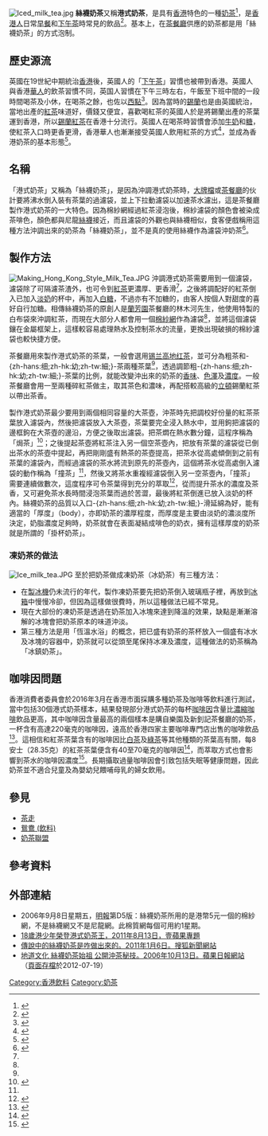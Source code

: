 {{Multiple issues|
{{Update|time=2022-06-26T04:48:20+00:00}}
{{Primarysources|time=2022-06-26T04:48:20+00:00}}
{{Refimprove|time=2022-06-26T04:48:20+00:00}}
}}
{{Infobox prepared food
| name = 絲襪奶茶
| image = File:Hong Kong style milk tea from Kim Kee Cafe.jpg
| caption = 一杯絲襪奶茶
| alternate_name = 港式奶茶
| country = [[香港|香港]]
| course = 
| type = [[飲品|飲品]]
| served = 
| main_ingredient = [[紅茶|紅茶]]及[[淡奶|淡奶]]
| variat = 
}}
[[File:Iced_milk_tea.jpg|thumb]]
'''絲襪奶茶'''又稱'''港式奶茶'''，是具有[[香港|香港]]特色的一種[[奶茶|奶茶]]<ref name="港式奶茶與香港人文化身分認同">{{cite web |title=「港式奶茶」與香港人文化身分認同 |url=https://www.ln.edu.hk/cht/mcsln/feature/66th-feature/66th-feature-02/ |publisher=嶺南大學 |accessdate=2021-05-03 |archiveurl=https://web.archive.org/web/20210505165850/https://www.ln.edu.hk/cht/mcsln/feature/66th-feature/66th-feature-02/ |archivedate=2021-05-05 |deadurl=no }}</ref>，是[[香港人|香港人]]日常[[早餐|早餐]]和[[下午茶|下午茶]]時常見的飲品<ref>{{cite news |title=Top 10茶餐廳港式奶茶 鐵皮檔懷舊情懷茶味濃！ |url=https://www.nmplus.hk/642118/lifestyle/%e6%b8%af%e5%bc%8f%e5%a5%b6%e8%8c%b6-%e9%90%b5%e7%9a%ae%e6%aa%94-%e7%82%b3%e8%a8%98-%e8%8c%b6%e9%a4%90%e5%bb%b3/ |accessdate=2019-07-18 |work=新Monday |date=2018-10-03 |archive-date=2019-11-05 |archive-url=https://web.archive.org/web/20191105121301/https://www.nmplus.hk/642118/lifestyle/%e6%b8%af%e5%bc%8f%e5%a5%b6%e8%8c%b6-%e9%90%b5%e7%9a%ae%e6%aa%94-%e7%82%b3%e8%a8%98-%e8%8c%b6%e9%a4%90%e5%bb%b3/ |dead-url=no }}</ref>。基本上，在[[茶餐廳|茶餐廳]]供應的奶茶都是用「絲襪奶茶」的方式泡制。

==歷史源流==
英國在19世紀中期統治[[英屬香港|香港]]後，英國人的「[[下午茶|下午茶]]」習慣也被帶到香港。英國人與香港[[華人|華人]]的飲茶習慣不同，英国人習慣在下午三時左右，午飯至下班中間的一段時間喝茶及小休，在喝茶之餘，也佐以[[西式糕點|西點]]<ref name="港式奶茶之中的大英帝國">{{cite news |title=港式奶茶之中的大英帝國 |url=https://storystudio.tw/article/gushi/milk-tea-in-great-britain/ |work=故事 |date=2017-08-30 |archiveurl=https://web.archive.org/web/20200416135459/https://storystudio.tw/article/gushi/milk-tea-in-great-britain/ |archivedate=2020-04-16 |deadurl=no }}</ref>。因為當時的[[斯里蘭卡|錫蘭]]也是由英國統治，當地出產的[[紅茶|紅茶]]味道好，價錢又便宜，喜歡喝紅茶的英國人於是將錫蘭出產的茶葉運到香港，所以[[錫蘭紅茶|錫蘭紅茶]]在香港十分流行。英國人在喝茶時習慣會添加[[牛奶|牛奶]]和[[糖|糖]]，使紅茶入口時更香更滑，香港華人也漸漸接受英國人飲用紅茶的方式<ref name="hk01-2016-11-01">{{cite news |title=港式奶茶順滑秘密：速度與力度 |url=https://www.hk01.com/%E9%A3%B2%E9%A3%9F/51566/%E6%B8%AF%E5%BC%8F%E5%A5%B6%E8%8C%B6%E9%A0%86%E6%BB%91%E7%A7%98%E5%AF%86-%E9%80%9F%E5%BA%A6%E8%88%87%E5%8A%9B%E5%BA%A6 |accessdate=2019-07-18 |work=香港01 |date=2016-11-01 |archiveurl=https://web.archive.org/web/20210503091720/https://www.hk01.com/%E6%95%99%E7%85%AE/51566/%E6%B8%AF%E5%BC%8F%E5%A5%B6%E8%8C%B6%E9%A0%86%E6%BB%91%E7%A7%98%E5%AF%86-%E9%80%9F%E5%BA%A6%E8%88%87%E5%8A%9B%E5%BA%A6 |archivedate=2021-05-03 |deadurl=no }}</ref>，並成為香港奶茶的基本形態<ref name="米芝蓮指南_港式奶茶">{{cite news |title=喝一口港式奶茶 |url=https://guide.michelin.com/hk/zh_HK/article/features/hong-kong-style-milk-tea |accessdate=2021-09-26 |work=米芝蓮指南 |date=2018-04-12 |archiveurl=https://web.archive.org/web/20210926093922/https://guide.michelin.com/hk/zh_HK/article/features/hong-kong-style-milk-tea |archivedate=2021-09-26 |deadurl=no }}</ref>。

==名稱==
「港式奶茶」又稱為「絲襪奶茶」，是因為沖調港式奶茶時，[[大牌檔|大牌檔]]或[[茶餐廳|茶餐廳]]的伙計要將沸水倒入裝有茶葉的過濾袋，並上下拉動濾袋以加速茶水濾出，這是茶餐廳製作港式奶茶的一大特色。因為棉紗網經過紅茶浸泡後，棉紗濾袋的顏色會被染成茶啡色，顏色都與尼龍[[絲襪|絲襪]]接近，而且濾袋的外觀也與絲襪相似，食客便戲稱用這種方法沖調出來的奶茶為「絲襪奶茶」，並不是真的使用絲襪作為濾袋沖奶茶<ref name="絲襪奶茶始祖">{{cite web|url=http://hk.apple.nextmedia.com/news/art/20061013/6401756 |title=地道文化 絲襪奶茶始祖 公開沖茶秘技 |last= |first= |coauthors= |date=2006-10-13 |publisher=蘋果日報 |accessdate=2011-01-18 |archivedate=2015-01-02 |archiveurl=https://web.archive.org/web/20150102023842/http://hk.apple.nextmedia.com/news/art/20061013/6401756 |deadurl=yes }}</ref>。

==製作方法==
[[File:Making_Hong_Kong_Style_Milk_Tea.JPG|thumb]]
沖調港式奶茶需要用到一個濾袋，濾袋除了可隔濾茶渣外，也可令到[[紅茶|紅茶]]更濃厚、更香滑<ref name="hk01-2016-11-01" />，之後將調配好的紅茶倒入已加入[[淡奶|淡奶]]的杯中，再加入[[白糖|白糖]]，不過亦有不加糖的，由客人按個人對甜度的喜好自行加糖。相傳絲襪奶茶的原創人是[[蘭芳園|蘭芳園]]茶餐廳的林木河先生，他使用特製的白布袋來沖調紅茶，而現在大部分人都會用一個[[棉紗|棉紗]][[網|網]]作為濾袋<ref name="絲襪奶茶始祖"/>，並將這個濾袋鑲在金屬框架上，這樣較容易處理熱水及控制茶水的流量，更換出現破損的棉紗濾袋也較快捷方便。

茶餐廳用來製作港式奶茶的茶葉，一般會選用[[锡兰高地红茶|锡兰高地红茶]]，並可分為粗茶和-{zh-hans:细;zh-hk:幼;zh-tw:細;}-茶兩種茶葉<ref name="5招沖出香滑絲襪奶茶"/>，透過調節粗-{zh-hans:细;zh-hk:幼;zh-tw:細;}-茶葉的比例，就能改變沖出來的奶茶的[[香味|香味]]、[[色澤|色澤]]及[[濃度|濃度]]。一般茶餐廳會用一至兩種碎紅茶做主，取其茶色和濃味，再配搭較高級的[[立頓|立頓]]錫蘭紅茶以帶出茶香。

製作港式奶茶最少要用到兩個相同容量的大茶壺，沖茶時先把調校好份量的紅茶茶葉放入濾袋內，然後把濾袋放入大茶壺，茶葉要完全浸入熱水中，並用鉤把濾袋的邊框鉤在大茶壺的邊沿，方便之後取出濾袋。把茶燜在熱水數分鐘，這程序稱為「焗茶」<ref name="5招沖出香滑絲襪奶茶">{{cite news |title=5招沖出香滑絲襪奶茶 |url=https://orientaldaily.on.cc/cnt/lifestyle/20170816/mobile/odn-20170816-0816_00296_001.html |accessdate=2021-05-03 |work=東方日報 |date=2017-08-16|archiveurl=https://web.archive.org/web/20210503103558/https://orientaldaily.on.cc/cnt/lifestyle/20170816/mobile/odn-20170816-0816_00296_001.html|archivedate=2021-05-03|deadurl=no}}</ref>；之後提起茶壺將紅茶注入另一個空茶壺內，把放有茶葉的濾袋從已倒出茶水的茶壺中提起，再把剛剛盛有熱茶的茶壺提高，把茶水從高處傾倒到之前有茶葉的濾袋內，而經過濾袋的茶水將流到原先的茶壺內，這個將茶水從高處倒入濾袋的動作稱為「撞茶」<ref name="5招沖出香滑絲襪奶茶"/>，然後又將茶水重複經濾袋倒入另一空茶壺內，「撞茶」需要連續做數次，這度程序可令茶葉得到充分的萃取<ref name="明周_港式奶茶">{{cite news |title=不拘一派！借用精品咖啡科學 萃取港式奶茶黃金比例 |url=https://www.mpweekly.com/culture/金茶王-陳偉強-港式奶茶-175741 |accessdate=2021-09-26 |work=明周 |date=2021-03-30 |archiveurl=https://web.archive.org/web/20210926091729/https://www.mpweekly.com/culture/%E9%87%91%E8%8C%B6%E7%8E%8B-%E9%99%B3%E5%81%89%E5%BC%B7-%E6%B8%AF%E5%BC%8F%E5%A5%B6%E8%8C%B6-175741 |archivedate=2021-09-26 |deadurl=no }}</ref>，從而提升茶水的濃度及茶香，又可避免茶水長時間浸泡茶葉而過於苦澀，最後將紅茶倒進已放入淡奶的杯內。絲襪奶茶的品質以入口-{zh-hans:细;zh-hk:幼;zh-tw:細;}-滑延綿為好，能有適當的「厚度」（body），亦即奶茶的濃厚程度，而厚度是主要由淡奶的濃淡度所決定，奶脂濃度足夠時，奶茶就會在表面凝結成啡色的奶衣，擁有這樣厚度的奶茶就是所謂的「掛杯奶茶」。

===凍奶茶的做法===
[[File:Ice_milk_tea.JPG|thumb]]
至於把奶茶做成凍奶茶（冰奶茶）有三種方法：
* 在[[製冰機|製冰機]]仍未流行的年代，製作凍奶茶要先把奶茶倒入玻璃瓶子裡，再放到[[冰箱|冰箱]]中慢慢冷卻，但因為這樣做很費時，所以這種做法已經不常見。
* 現在大部份的凍奶茶是透過在奶茶加入冰塊來達到降溫的效果，缺點是漸漸溶解的冰塊會把奶茶原本的味道沖淡。
* 第三種方法是用「恆溫水浴」的概念，把已盛有奶茶的茶杯放入一個盛有冰水及冰塊的容器中，奶茶就可以從頭至尾保持冰凍及濃度，這種做法的奶茶稱為「冰鎮奶茶」。

==咖啡因問題==
香港消費者委員會於2016年3月在香港市面採購多種奶茶及咖啡等飲料進行測試，當中包括30個港式奶茶樣本，結果發現部分港式奶茶的每杯[[咖啡因|咖啡因]]含量比[[濃縮咖啡|濃縮咖啡]]飲品更高，其中咖啡因含量最高的兩個樣本是購自樂園及新釗記茶餐廳的奶茶，一杯含有高達220毫克的咖啡因，遠高於香港四家主要咖啡專門店出售的咖啡飲品<ref name="港式奶茶咖啡因勁過星巴克">{{cite news |title=港式奶茶咖啡因勁過星巴克 飲得多會點？ |url=https://topick.hket.com/article/1389187/%E6%B8%AF%E5%BC%8F%E5%A5%B6%E8%8C%B6%E5%92%96%E5%95%A1%E5%9B%A0%E5%8B%81%E9%81%8E%E6%98%9F%E5%B7%B4%E5%85%8B%20%20%20%E9%A3%B2%E5%BE%97%E5%A4%9A%E6%9C%83%E9%BB%9E%EF%BC%9F |accessdate=2021-09-21 |work=香港經濟日報 |date=2016-03-22 |archiveurl=https://web.archive.org/web/20170324173335/https://topick.hket.com/article/1389187/%E6%B8%AF%E5%BC%8F%E5%A5%B6%E8%8C%B6%E5%92%96%E5%95%A1%E5%9B%A0%E5%8B%81%E9%81%8E%E6%98%9F%E5%B7%B4%E5%85%8B%20%20%20%E9%A3%B2%E5%BE%97%E5%A4%9A%E6%9C%83%E9%BB%9E%EF%BC%9F |archivedate=2017-03-24 |deadurl=no }}</ref>。這相信和紅茶茶葉含有的咖啡因比[[白茶|白茶]]及[[綠茶|綠茶]]等其他種類的茶葉高有關，每8安士（28.35克）的紅茶茶葉便含有40至70毫克的咖啡因<ref name="不同茶葉功效解構">{{cite news |title=茶飲咖啡因含量排行榜 5大常見茶飲＋不同茶葉功效解構 |url=https://www.weekendhk.com/dining/%e5%92%96%e5%95%a1%e5%9b%a0-%e8%8c%b6-%e8%8c%b6%e8%91%89-%e7%a8%ae%e9%a1%9e-%e5%8a%9f%e6%95%88-962765/ |accessdate=2021-09-26 |work=新假期 |date=2019-07-09 |archive-date=2021-09-26 |archive-url=https://web.archive.org/web/20210926100132/https://www.weekendhk.com/dining/%e5%92%96%e5%95%a1%e5%9b%a0-%e8%8c%b6-%e8%8c%b6%e8%91%89-%e7%a8%ae%e9%a1%9e-%e5%8a%9f%e6%95%88-962765/ |dead-url=no }}</ref>，而萃取方式也會影響到茶水的咖啡因濃度<ref name="哪款茶最多咖啡因？">{{cite news |title=哪款茶最多咖啡因？茶會否引致骨質流失？ |url=https://medicalinspire.com/web/posts/16863/%E3%80%90%E6%8F%90%E7%A5%9E%E4%B9%8B%E9%81%B8%E3%80%91%E5%93%AA%E6%AC%BE%E8%8C%B6%E6%9C%80%E5%A4%9A%E5%92%96%E5%95%A1%E5%9B%A0%EF%BC%9F%E8%8C%B6%E6%9C%83%E5%90%A6%E5%BC%95%E8%87%B4%E9%AA%A8%E8%B3%AA/ |accessdate=2021-09-26 |work=Medical Inspire |date=2018-06-25 |archive-date=2021-09-26 |archive-url=https://web.archive.org/web/20210926100646/https://medicalinspire.com/web/posts/16863/%e3%80%90%e6%8f%90%e7%a5%9e%e4%b9%8b%e9%81%b8%e3%80%91%e5%93%aa%e6%ac%be%e8%8c%b6%e6%9c%80%e5%a4%9a%e5%92%96%e5%95%a1%e5%9b%a0%ef%bc%9f%e8%8c%b6%e6%9c%83%e5%90%a6%e5%bc%95%e8%87%b4%e9%aa%a8%e8%b3%aa/ |dead-url=no }}</ref>。長期攝取過量咖啡因會引致包括失眠等健康問題，因此奶茶並不適合兒童及為嬰幼兒餵哺母乳的婦女飲用。

==參見==
* [[茶走|茶走]]
* [[鴛鴦_(飲料)|鴛鴦 (飲料)]]
*[[奶茶聯盟|奶茶聯盟]]

==參考資料==
{{Reflist|2}}

==外部連結==
{{commonscat|Hong_Kong-style_milk_tea|港式奶茶}}
* 2006年9月8日星期五，[[明報|明報]]第D5版：絲襪奶茶所用的是港幣5元一個的棉紗網，不是絲襪網又不是尼龍網。此棉質網每個可用約1星期。
* [http://hk.apple.nextmedia.com/realtime/art_main.php?&iss_id=20110813&sec_id=6996647&art_id=50032938 18歲港少年榮登港式奶茶王，2011年8月13日，壹蘋果專題]
* [http://roll.sohu.com/20110106/n301836059.shtml 傳說中的絲襪奶茶是咋做出來的。2011年1月6日。搜狐新聞網站] {{Wayback|url=http://roll.sohu.com/20110106/n301836059.shtml |date=20170630145117 }}
* [http://hk.apple.nextmedia.com/template/apple/art_main.php?iss_id=20061013&sec_id=4104&subsec_id=11867&art_id=6401756 地道文化 絲襪奶茶始祖 公開沖茶秘技。2006年10月13日。蘋果日報網站] {{Wayback|url=http://hk.apple.nextmedia.com/template/apple/art_main.php?iss_id=20061013&sec_id=4104&subsec_id=11867&art_id=6401756 |date=20120415115358 }}（[https://archive.ph/WH6c 頁面存檔]於2012-07-19）

{{茶}}

[[Category:香港飲料|Category:香港飲料]]
[[Category:奶茶|Category:奶茶]]